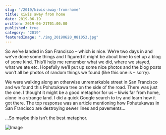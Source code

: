 ```yaml
---
slug: "/2019/kiwis-away-from-home"
title: Kiwis away from home
date: 2019-06-19
written: 2019-06-21T01:00:00
published: true
category: "2019"
featuredImage: "./img_20190620_081053.jpg"
---
```


So we’ve landed in San Francisco – which is nice. We’re two days in and we’ve done some things and I figured it might be about time to set up a blog of some kind. This’ll help me remember what we did, where we stayed, what we ate etc. Hopefully we’ll put up some nice photos and the blog posts won’t all be photos of random things we found (like this one is – sorry).

We were walking along an otherwise unremarkable street in San Francisco and we found this Pohutukawa tree on the side of the road. There was just the one. I thought it might be a good metaphor for us – kiwis far from home, alone in a strange land. I did a quick Google search to try and learn how it got there. The top response was an article mentioning how Pohutukawas in San Francisco are destroying sewer lines and pavements…

…So maybe this isn’t the best metaphor.

![Image](./img_20190620_081053.jpg)
